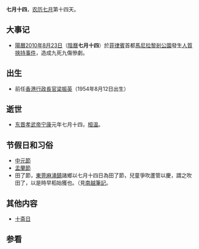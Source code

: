 {{Lunar07Calendar}}
'''七月十四'''，[[农历|农历]][[七月_(农历)|七月]]第十四天。

== 大事记 ==
*[[陽曆|陽曆]][[2010年|2010年]][[8月23日|8月23日]]（[[陰曆|陰曆]]'''七月十四'''）於[[菲律賓|菲律賓]]首都[[馬尼拉|馬尼拉]][[黎剎公園|黎剎公園]]發生[[馬尼拉前警員挾持香港旅行團事件|人質挾持事件]]，造成九死九傷慘劇。

== 出生 ==
*前任[[香港行政長官|香港行政長官]][[梁振英|梁振英]]（1954年8月12日出生）

== 逝世 ==
*[[东晋|东晋]][[司马曜|孝武帝]][[宁康|宁康]]元年七月十四，[[桓温|桓温]]。

== 节假日和习俗 ==
*[[中元節|中元節]]
*[[盂蘭節|盂蘭節]]
*田了節，[[東莞|東莞]][[麻涌鎮|麻涌鎮]]諸鄉以七月十四日為田了節，兒童爭吹蘆管以慶，謂之吹田了，以是時早稻始獲也。（見[[s:南越筆記|南越筆記]]。

== 其他内容 ==
*[[十斋日|十斋日]]

== 参看 ==